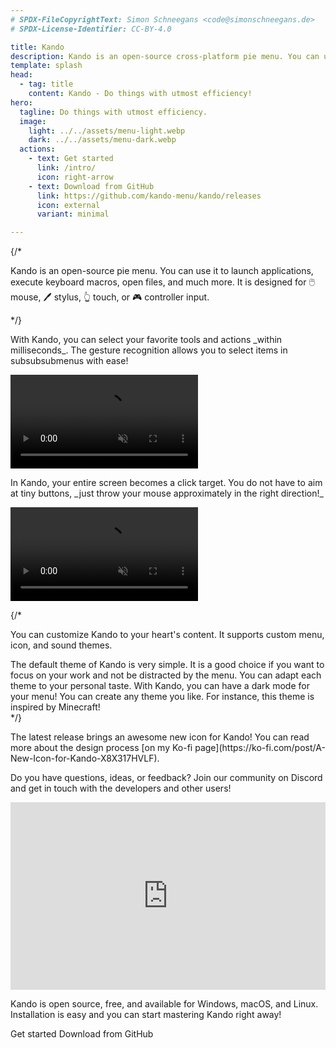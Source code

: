 ```yaml
---
# SPDX-FileCopyrightText: Simon Schneegans <code@simonschneegans.de>
# SPDX-License-Identifier: CC-BY-4.0

title: Kando
description: Kando is an open-source cross-platform pie menu. You can use it to launch applications, execute keyboard macros, open files, and much more!
template: splash
head:
  - tag: title
    content: Kando - Do things with utmost efficiency!
hero:
  tagline: Do things with utmost efficiency.
  image:
    light: ../../assets/menu-light.webp
    dark: ../../assets/menu-dark.webp
  actions:
    - text: Get started
      link: /intro/
      icon: right-arrow
    - text: Download from GitHub
      link: https://github.com/kando-menu/kando/releases
      icon: external
      variant: minimal

---
```




<ScrollIndicator />

<ShowCase>

{/* <ShowCaseItem title="What is Kando?" type="intro">
  <p slot="description">
    Kando is an open-source pie menu.
    You can use it to launch applications, execute keyboard macros, open files, and much more.
    It is designed for 🖱️ mouse, 🖊️ stylus, 👆 touch, or 🎮 controller input.
  </p>
</ShowCaseItem> */}

<ShowCaseItem icon="solar:clock-circle-bold" title="Be Fast!" type="left">
  <p slot="description">
    With Kando, you can select your favorite tools and actions _within milliseconds_.
    The gesture recognition allows you to select items in subsubsubmenus with ease!
  </p>
  <video slot="content" autoplay muted loop src="https://raw.githubusercontent.com/kando-menu/kando/refs/heads/main/assets/videos/introduction-4.mp4" />
</ShowCaseItem>

<ShowCaseItem icon="solar:target-bold" title="Be Precise!" type="right">
  <p slot="description">
    In Kando, your entire screen becomes a click target.
    You do not have to aim at tiny buttons, _just throw your mouse approximately in the right direction!_
  </p>
  <video slot="content" autoplay muted loop src="https://raw.githubusercontent.com/kando-menu/kando/refs/heads/main/assets/videos/introduction-1.mp4" />
</ShowCaseItem>

{/* <ShowCaseItem icon="solar:heart-shine-bold" title="Be Beautiful!" type="fill">
  <div slot="description">
    <p>
      You can customize Kando to your heart's content.
      It supports custom menu, icon, and sound themes.
    </p>
    <Accordion>
      <AccordionSlide title="Kando's Default Theme" background={slide1.src}>
      The default theme of Kando is very simple. It is a good choice if you want to focus on your work and not be distracted by the menu.
      </AccordionSlide>
      <AccordionSlide title="Accent Colors!" background={slide2.src} >
      You can adapt each theme to your personal taste.
      </AccordionSlide>
      <AccordionSlide title="Dark Mode Support!" background={slide3.src} >
      With Kando, you can have a dark mode for your menu!
      </AccordionSlide>
      <AccordionSlide title="Be Creative!" background={slide4.src} >
      You can create any theme you like. For instance, this theme is inspired by Minecraft!
      </AccordionSlide>
    </Accordion>
  </div>
</ShowCaseItem> */}

<ShowCaseItem icon="solar:gift-bold" title="Watch the Latest Update!" type="fill">
  <div slot="description">
    <p>
      The latest release brings an awesome new icon for Kando! You can read more about the design process [on my Ko-fi page](https://ko-fi.com/post/A-New-Icon-for-Kando-X8X317HVLF).
    </p>
    <YouTube slot="content" id="t7S6Opf11Vs" />
  </div>
</ShowCaseItem>

<ShowCaseItem icon="solar:chat-square-like-bold" title="Join us on Discord!" type="left">
  <p slot="description">
    Do you have questions, ideas, or feedback?
    Join our community on Discord and get in touch with the developers and other users!
  </p>
  <iframe slot="content" src="https://discord.com/widget?id=1124300911574003732&theme=dark" style="height: 300px;
  width: 100%;" allowtransparency="true" frameborder="0"></iframe>
</ShowCaseItem>

<ShowCaseItem icon="solar:hearts-bold" title="Try Kando Now!" type="center">
  <div slot="description">
    <p>
      Kando is open source, free, and available for <Icon name="seti:windows" class="inline-icon" /> Windows, <Icon name="apple" class="inline-icon" /> macOS, and <Icon name="linux" class="inline-icon" /> Linux.<br/>
      Installation is easy and you can start mastering Kando right away!
    </p>
    <LinkButton href="/intro" icon="right-arrow">Get started</LinkButton>
    <LinkButton href="https://github.com/kando-menu/kando/releases" icon="external" variant="minimal">Download from GitHub</LinkButton>
  </div>
  <p slot="content">
  </p>
</ShowCaseItem>

</ShowCase>